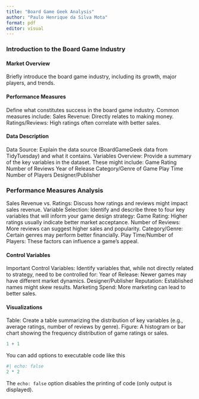 ```yaml
---
title: "Board Game Geek Analysis"
author: "Paulo Henrique da Silva Mota"
format: pdf
editor: visual
---
```


### **Introduction to the Board Game Industry**

#### **Market Overview**

Briefly introduce the board game industry, including its growth, major players, and trends.

#### **Performance Measures**

Define what constitutes success in the board game industry. Common measures include: Sales Revenue: Directly relates to making money. Ratings/Reviews: High ratings often correlate with better sales.

#### **Data Description**

Data Source: Explain the data source (BoardGameGeek data from TidyTuesday) and what it contains. Variables Overview: Provide a summary of the key variables in the dataset. These might include: Game Rating Number of Reviews Year of Release Category/Genre of Game Play Time Number of Players Designer/Publisher

### **Performance Measures Analysis**

Sales Revenue vs. Ratings: Discuss how ratings and reviews might impact sales revenue. Variable Selection: Identify and describe three to four key variables that will inform your game design strategy: Game Rating: Higher ratings usually indicate better market acceptance. Number of Reviews: More reviews can suggest higher sales and popularity. Category/Genre: Certain genres may perform better financially. Play Time/Number of Players: These factors can influence a game's appeal.

#### **Control Variables**

Important Control Variables: Identify variables that, while not directly related to strategy, need to be controlled for: Year of Release: Newer games may have different market dynamics. Designer/Publisher Reputation: Established names might skew results. Marketing Spend: More marketing can lead to better sales.

#### **Visualizations**

Table: Create a table summarizing the distribution of key variables (e.g., average ratings, number of reviews by genre). Figure: A histogram or bar chart showing the frequency distribution of game ratings or sales.

```r
1 + 1
```

You can add options to executable code like this

```r
#| echo: false
2 * 2
```

The `echo: false` option disables the printing of code (only output is displayed).
